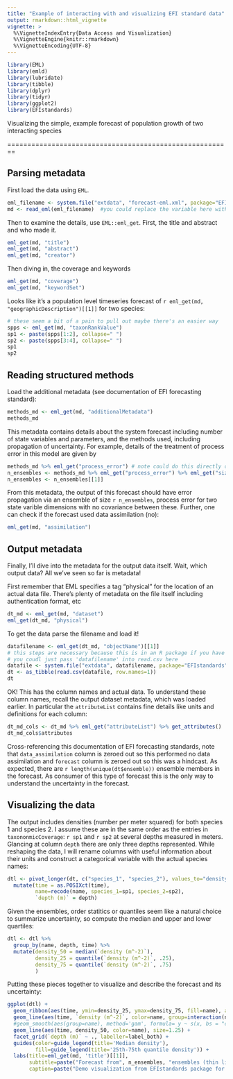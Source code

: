 ```yaml
---
title: "Example of interacting with and visualizing EFI standard data"
output: rmarkdown::html_vignette
vignette: >
  %\VignetteIndexEntry{Data Access and Visualization}
  %\VignetteEngine{knitr::rmarkdown}
  %\VignetteEncoding{UTF-8}
---
```


```r
library(EML)
library(emld)
library(lubridate)
library(tibble)
library(dplyr)
library(tidyr)
library(ggplot2)
library(EFIstandards)
```


Visualizing the simple, example forecast of population growth of two interacting species

========================================================

## Parsing metadata 


First load the data using `EML`.

```r
eml_filename <- system.file("extdata", "forecast-eml.xml", package="EFIstandards")
md <- read_eml(eml_filename)  #you could replace the variable here with a filename form a downloaded data package from a repository
```

Then to examine the details, use `EML::eml_get`. First, the title and abstract and who made it.

```r
eml_get(md, "title")
eml_get(md, "abstract")
eml_get(md, "creator")
```

Then diving in, the coverage and keywords

```r
eml_get(md, "coverage")
eml_get(md, "keywordSet")
```

Looks like it's a population level timeseries forecast of `r eml_get(md, "geographicDescription")[[1]]` for two species:

```r
# these seem a bit of a pain to pull out maybe there's an easier way
spps <- eml_get(md, "taxonRankValue")
sp1 <- paste(spps[1:2], collapse=" ")
sp2 <- paste(spps[3:4], collapse=" ")
sp1
sp2
```

## Reading structured methods

Load the additional metadata (see documentation of EFI forecasting standard):


```r
methods_md <- eml_get(md, "additionalMetadata")
methods_md
```

This metadata contains details about the system forecast including number of state variables and parameters, and the methods used, including propagation of uncertainty. For example, details of the treatment of process error in this model are given by
```r
methods_md %>% eml_get("process_error") # note could do this directly on \`md` object
n_ensembles <- methods_md %>% eml_get("process_error") %>% eml_get("size")
n_ensembles <- n_ensembles[[1]]
```

From this metadata, the output of this forecast should have error propagation via an ensemble of size `r n_ensembles`, process error for two state varible dimensions with no covariance between these. Further, one can check if the forecast used data assimilation (no):

```r
eml_get(md, "assimilation")
```


## Output metadata

Finally, I'll dive into the metadata for the output data itself. Wait, which output data? All we've seen so far is metadata!

First remember that EML specifies a tag "physical" for the location of an actual data file.
There's plenty of metadata on the file itself including authentication format, etc

```r
dt_md <- eml_get(md, "dataset")
eml_get(dt_md, "physical")
```

To get the data parse the filename and load it!
```r
datafilename <- eml_get(dt_md, "objectName")[[1]]
# this steps are necessary because this is in an R package if you have a downloaded data repository
# you coudl just pass 'datafilename' into read.csv here
datafile <- system.file("extdata", datafilename, package="EFIstandards") 
dt <- as_tibble(read.csv(datafile, row.names=1))
dt
```

OK! This has the column names and actual data. To understand these column names,
recall the output dataset metadata, which was loaded earlier. In particular the
`attributeList` contains fine details like units and definitions for each column:

```r
dt_md_cols <- dt_md %>% eml_get("attributeList") %>% get_attributes()
dt_md_cols$attributes
```

Cross-referencing this documentation of EFI forecasting standards, note that
`data_assimilation` column is zeroed out so this performed no data assimilation
and `forecast` column is zeroed out so this was a hindcast. As expected, there are 
`r length(unique(dt$ensemble))` ensemble members in the forecast. As consumer of
this type of forecast this is the only way to understand the uncertainty
in the forecast.

## Visualizing the data

The output includes densities (number per meter squared) for both species 1 and
species 2. I assume these are in the same order as the entries in
`taxononmicCoverage`: `r sp1` and `r sp2` at several depths measured in meters.
Glancing at column `depth` there are only three depths represented. While
reshaping the data, I will rename columns with useful information about their units
and construct a categorical variable with the actual species names:

```r
dtl <- pivot_longer(dt, c("species_1", "species_2"), values_to="density (m^-2)") %>%
  mutate(time = as.POSIXct(time),
         name=recode(name, species_1=sp1, species_2=sp2),
         `depth (m)` = depth)
```

Given the ensembles, order statitics or quantiles seem like a natural choice to
summarize uncertainty, so compute the median and upper and lower quartiles:

```r
dtl <- dtl %>%
  group_by(name, depth, time) %>%
  mutate(density_50 = median(`density (m^-2)`),
         density_25 = quantile(`density (m^-2)`, .25),
         density_75 = quantile(`density (m^-2)`, .75)
         )
```

Putting these pieces together to visualize and describe the forecast and its
uncertainty:

```r

ggplot(dtl) +
  geom_ribbon(aes(time, ymin=density_25, ymax=density_75, fill=name), alpha=0.3) +
  geom_line(aes(time, `density (m^-2)`, color=name, group=interaction(name, ensemble)), alpha=0.5) + 
  #geom_smooth(aes(group=name), method='gam', formula= y ~ s(x, bs = "cs", k=30)) + 
  geom_line(aes(time, density_50, color=name), size=1.25) +
  facet_grid(`depth (m)` ~ ., labeller=label_both) + 
  guides(color=guide_legend(title='Median density'),
         fill=guide_legend(title='25th-75th quantile density')) +
  labs(title=eml_get(md, 'title')[[1]], 
       subtitle=paste("Forecast from", n_ensembles, "ensembles (thin lines), with uncertainty from quantiles."),
       caption=paste("Demo visualization from EFIstandards package for an \nimaginary forecast at", eml_get(md, "geographicDescription")[[1]]))

```
